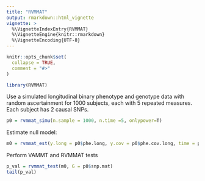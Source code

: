 ```yaml
---
title: "RVMMAT"
output: rmarkdown::html_vignette
vignette: >
  %\VignetteIndexEntry{RVMMAT}
  %\VignetteEngine{knitr::rmarkdown}
  %\VignetteEncoding{UTF-8}
---
```


```r
knitr::opts_chunk$set(
  collapse = TRUE,
  comment = "#>"
)
```

```r
library(RVMMAT)
```

Use a simulated longitudinal binary phenotype and genotype data with random ascertainment for 1000 subjects, each with 5 repeated measures. Each subject has 2 causal SNPs.
```r
p0 = rvmmat_simu(n.sample = 1000, n.time =5, onlypower=T)
```


Estimate null model:
```r
m0 = rvmmat_est(y.long = p0$phe.long, y.cov = p0$phe.cov.long, time = p0$phe.time,phe.model=p0$phe.model)

```

Perform VAMMT and RVMMAT tests
```r
p_val = rvmmat_test(m0, G = p0$snp.mat)
tail(p_val)
```


